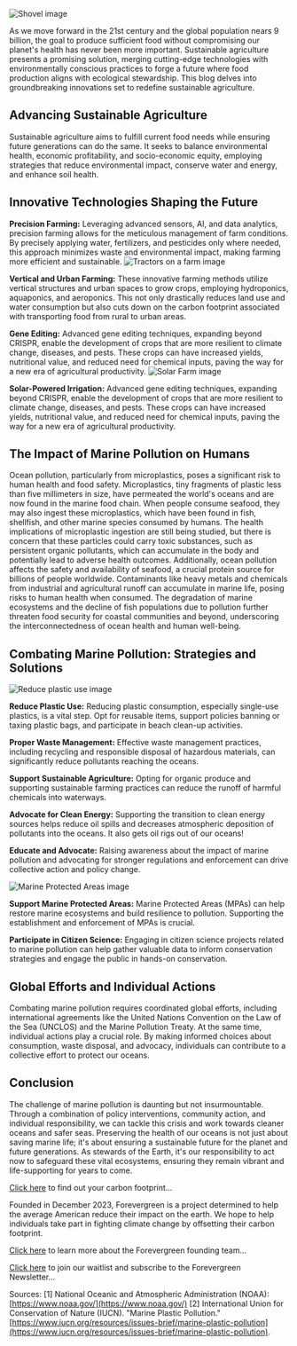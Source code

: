 ![Shovel image](./images/header2.jpg)

As we move forward in the 21st century and the global population nears 9 billion, the goal to produce sufficient food without compromising our planet's health has never been more important. Sustainable agriculture presents a promising solution, merging cutting-edge technologies with environmentally conscious practices to forge a future where food production aligns with ecological stewardship. This blog delves into groundbreaking innovations set to redefine sustainable agriculture.

## Advancing Sustainable Agriculture

Sustainable agriculture aims to fulfill current food needs while ensuring future generations can do the same. It seeks to balance environmental health, economic profitability, and socio-economic equity, employing strategies that reduce environmental impact, conserve water and energy, and enhance soil health.

## Innovative Technologies Shaping the Future

**Precision Farming:** Leveraging advanced sensors, AI, and data analytics, precision farming allows for the meticulous management of farm conditions. By precisely applying water, fertilizers, and pesticides only where needed, this approach minimizes waste and environmental impact, making farming more efficient and sustainable.
![Tractors on a farm image](./images/tractorfarming.jpg)

**Vertical and Urban Farming:** These innovative farming methods utilize vertical structures and urban spaces to grow crops, employing hydroponics, aquaponics, and aeroponics. This not only drastically reduces land use and water consumption but also cuts down on the carbon footprint associated with transporting food from rural to urban areas.

**Gene Editing:** Advanced gene editing techniques, expanding beyond CRISPR, enable the development of crops that are more resilient to climate change, diseases, and pests. These crops can have increased yields, nutritional value, and reduced need for chemical inputs, paving the way for a new era of agricultural productivity.
![Solar Farm image](./images/solarfarm.jpg)

**Solar-Powered Irrigation:** Advanced gene editing techniques, expanding beyond CRISPR, enable the development of crops that are more resilient to climate change, diseases, and pests. These crops can have increased yields, nutritional value, and reduced need for chemical inputs, paving the way for a new era of agricultural productivity.


## The Impact of Marine Pollution on Humans

Ocean pollution, particularly from microplastics, poses a significant risk to human health and food safety. Microplastics, tiny fragments of plastic less than five millimeters in size, have permeated the world's oceans and are now found in the marine food chain. When people consume seafood, they may also ingest these microplastics, which have been found in fish, shellfish, and other marine species consumed by humans. The health implications of microplastic ingestion are still being studied, but there is concern that these particles could carry toxic substances, such as persistent organic pollutants, which can accumulate in the body and potentially lead to adverse health outcomes. Additionally, ocean pollution affects the safety and availability of seafood, a crucial protein source for billions of people worldwide. Contaminants like heavy metals and chemicals from industrial and agricultural runoff can accumulate in marine life, posing risks to human health when consumed. The degradation of marine ecosystems and the decline of fish populations due to pollution further threaten food security for coastal communities and beyond, underscoring the interconnectedness of ocean health and human well-being.

## Combating Marine Pollution: Strategies and Solutions

![Reduce plastic use image](./images/plastic.jpg)

**Reduce Plastic Use:** Reducing plastic consumption, especially single-use plastics, is a vital step. Opt for reusable items, support policies banning or taxing plastic bags, and participate in beach clean-up activities.

**Proper Waste Management:** Effective waste management practices, including recycling and responsible disposal of hazardous materials, can significantly reduce pollutants reaching the oceans.

**Support Sustainable Agriculture:** Opting for organic produce and supporting sustainable farming practices can reduce the runoff of harmful chemicals into waterways.

**Advocate for Clean Energy:** Supporting the transition to clean energy sources helps reduce oil spills and decreases atmospheric deposition of pollutants into the oceans. It also gets oil rigs out of our oceans!

**Educate and Advocate:** Raising awareness about the impact of marine pollution and advocating for stronger regulations and enforcement can drive collective action and policy change.

![Marine Protected Areas image](./images/coral.jpg)

**Support Marine Protected Areas:** Marine Protected Areas (MPAs) can help restore marine ecosystems and build resilience to pollution. Supporting the establishment and enforcement of MPAs is crucial.

**Participate in Citizen Science:** Engaging in citizen science projects related to marine pollution can help gather valuable data to inform conservation strategies and engage the public in hands-on conservation.

## Global Efforts and Individual Actions

Combating marine pollution requires coordinated global efforts, including international agreements like the United Nations Convention on the Law of the Sea (UNCLOS) and the Marine Pollution Treaty. At the same time, individual actions play a crucial role. By making informed choices about consumption, waste disposal, and advocacy, individuals can contribute to a collective effort to protect our oceans.

## Conclusion

The challenge of marine pollution is daunting but not insurmountable. Through a combination of policy interventions, community action, and individual responsibility, we can tackle this crisis and work towards cleaner oceans and safer seas. Preserving the health of our oceans is not just about saving marine life; it's about ensuring a sustainable future for the planet and future generations. As stewards of the Earth, it's our responsibility to act now to safeguard these vital ecosystems, ensuring they remain vibrant and life-supporting for years to come.

[Click here](https://www.forevergreen.earth/carboncalc) to find out your carbon footprint...

Founded in December 2023, Forevergreen is a project determined to help the average American reduce their impact on the earth. We hope to help individuals take part in fighting climate change by offsetting their carbon footprint.

[Click here](https://www.forevergreen.earth/blog/categories/founders) to learn more about the Forevergreen founding team...

[Click here](https://www.forevergreen.earth/waitlist) to join our waitlist and subscribe to the Forevergreen Newsletter...

Sources:
[1] National Oceanic and Atmospheric Administration (NOAA): [https://www.noaa.gov/](https://www.noaa.gov/)
[2] International Union for Conservation of Nature (IUCN). "Marine Plastic Pollution." [https://www.iucn.org/resources/issues-brief/marine-plastic-pollution](https://www.iucn.org/resources/issues-brief/marine-plastic-pollution).
